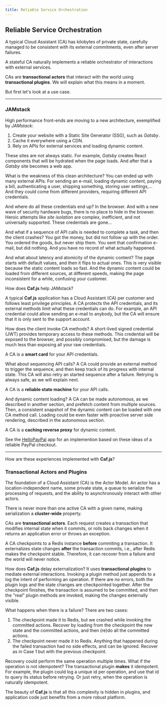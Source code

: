 ```yaml
---
title: Reliable Service Orchestration
---
```

## Reliable Service Orchestration

A typical Cloud Assistant (CA) has kilobytes of private state, carefully managed to be consistent with its external commitments, even after server failures.

A stateful CA naturally implements a reliable orchestrator of interactions with external services.

CAs are **transactional actors** that interact with the world using **transactional plugins**. We will explain what this means in a moment.

But first let's look at a use case.

<hr/>

### JAMstack

High performance front-ends are moving to a new architecture, exemplified by *JAMstack*:
1. Create your website with a Static Site Generator (SSG), such as *Gatsby*.
2. Cache it everywhere using a CDN.
3. Rely on APIs for external services and loading dynamic content.

These sites are not always static. For example, *Gatsby* creates React components that will be hydrated when the page loads. And after that a *Gatsby* site becomes a web app.

What is the weakness of this clean architecture? You can ended up with many external APIs. For sending an e-mail, loading dynamic content, paying a bill, authenticating a user, shipping something, storing user settings,... And they could come from different providers, requiring different API credentials.

And where do all these credentials end up? In the browser. And with a new wave of security hardware bugs, there is no place to hide in the browser. Heroic attempts like *site isolation* are complex, inefficient, and not universally supported. These credentials are gone...

And what if a sequence of API calls is needed to complete a task, and then the client crashes? You got the money, but did not follow up with the order. You ordered the goods, but never ship them. You sent that confirmation e-mail, but did nothing. And you have no record of what actually happened.

And what about latency and atomicity of the dynamic content? The page starts with default values, and then it flips to actual ones. This is very visible because the static content loads so fast. And the dynamic content could be loaded from different sources, at different speeds, making the page inconsistent for a while, confusing your customer.

How does **Caf.js** help JAMstack?

A typical **Caf.js** application has a Cloud Assistant (CA) per customer and follows least privilege principles. A CA protects the API credentials, and its external methods limit what these credentials can do. For example, an API credential could allow sending an e-mail to anybody, but the CA will ensure that it is only sent to the support account.

How does the client invoke CA methods? A short-lived signed credential (JWT) provides temporary access to these methods. This credential will be exposed to the browser, and possibly compromised, but the damage is much less than exposing all your raw credentials.

A CA is a **smart card** for your API credentials.

What about sequencing API calls? A CA could provide an external method to trigger the sequence, and then keep track of its progress with internal state. This CA will also retry an started sequence after a failure. Retrying is always safe, as we will explain next.

A CA is a **reliable state machine** for your API calls.

And dynamic content loading? A CA can be made autonomous, as we described in another section, and prefetch content from multiple sources. Then, a consistent snapshot of the dynamic content can be loaded with one CA method call. Loading could be even faster with proactive server side rendering, described in the autonomous section.

A CA is a **caching reverse proxy** for dynamic content.

See the [HelloPayPal](https://github.com/cafjs/caf_hellopaypal.git) app for an implemention based on these ideas of a reliable PayPal checkout.

<hr/>

How are these experiences implemented with **Caf.js**?

### Transactional Actors and Plugins

The foundation of a Cloud Assistant (CA) is the Actor Model. An actor has a location-independent name, some private state, a queue to serialize the processing of requests, and the ability to asynchronously interact with other actors.

There is never more than one active CA with a given name, making serialization a **cluster-wide** property.

CAs are **transactional actors**. Each request creates a transaction that modifies internal state when it commits, or rolls back changes when it returns an application error or throws an exception.

A CA checkpoints to a Redis instance **before** commiting a transaction. It externalizes state changes **after** the transaction commits, i.e., after Redis makes the checkpoint stable. Therefore, it can recover from a failure and the world will never notice.

How does **Caf.js** delay externalization? It uses **transactional plugins** to mediate external interactions. Invoking a plugin method just appends to a log the intent of performing an operation. If there are no errors, both the plugin logs and the state changes are checkpointed together. After the checkpoint finishes, the transaction is assumed to be committed, and then the "real" plugin methods are invoked, making the changes externally visible.

What happens when there is a failure? There are two cases:

1. The checkpoint made it to Redis, but we crashed while invoking the committed actions. Recover by loading from the checkpoint the new state and the committed actions, and then (re)do all the committed actions.
2. The checkpoint never made it to Redis. Anything that happened during the failed transaction had no side effects, and can be ignored. Recover as in Case 1 but with the previous checkpoint.

Recovery could perform the same operation multiple times. What if the operation is not idempotent? The transactional plugin **makes** it idempotent. For example, the plugin could log a unique id per operation, and use that id to query its status before retrying. Or just retry, when the operation is naturally idempotent.

The beauty of **Caf.js** is that all this complexity is hidden in plugins, and application code just benefits from a more robust platform.
